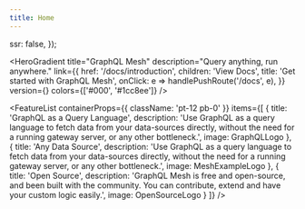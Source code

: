 ```yaml
---
title: Home
---
```



  ssr: false,
});

<HeroGradient
  title="GraphQL Mesh"
  description="Query anything, run anywhere."
  link={{
    href: '/docs/introduction',
    children: 'View Docs',
    title: 'Get started with GraphQL Mesh',
    onClick: e => handlePushRoute('/docs', e),
  }}
  version={<NPMBadge name="@graphql-mesh/cli" />}
  colors={['#000', '#1cc8ee']}
/>

<LiveDemo className='hidden lg:block mt-12' />

<FeatureList
  containerProps={{ className: 'pt-12 pb-0' }}
  items={[
    {
      title: 'GraphQL as a Query Language',
      description:
        'Use GraphQL as a query language to fetch data from your data-sources directly, without the need for a running gateway server, or any other bottleneck.',
      image: GraphQLLogo
    },
    {
      title: 'Any Data Source',
      description:
        'Use GraphQL as a query language to fetch data from your data-sources directly, without the need for a running gateway server, or any other bottleneck.',
      image: MeshExampleLogo
    },
    {
      title: 'Open Source',
      description:
        'GraphQL Mesh is free and open-source, and been built with the community. You can contribute, extend and have your custom logic easily.',
      image: OpenSourceLogo
    }
  ]}
/>

